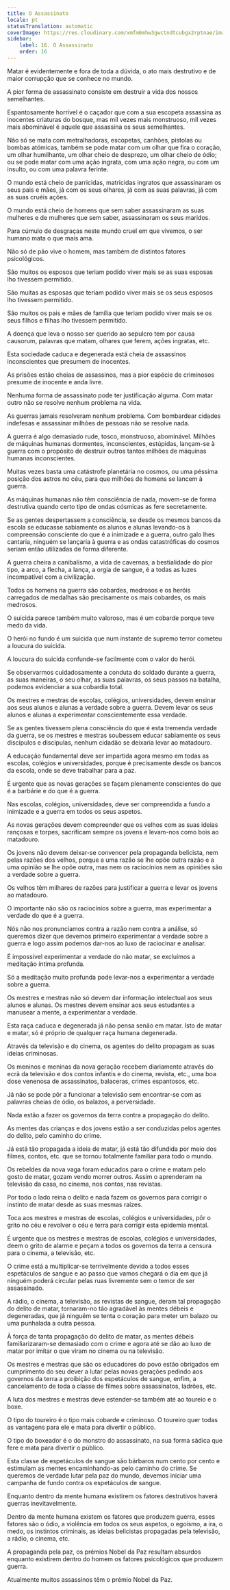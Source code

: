 ```yaml
---
title: O Assassinato
locale: pt
statusTranslation: automatic
coverImage: https://res.cloudinary.com/xmfm6mhw3gwctndtcubgx2rptnae/image/upload/v1740337243/small_cover_educacion_fundamental_a051170f1c.webp
sidebar:
    label: 16. O Assassinato
    order: 16
---
```

Matar é evidentemente e fora de toda a dúvida, o ato mais destrutivo e de maior corrupção que se conhece no mundo.

A pior forma de assassinato consiste em destruir a vida dos nossos semelhantes.

Espantosamente horrível é o caçador que com a sua escopeta assassina as inocentes criaturas do bosque, mas mil vezes mais monstruoso, mil vezes mais abominável é aquele que assassina os seus semelhantes.

Não só se mata com metralhadoras, escopetas, canhões, pistolas ou bombas atómicas, também se pode matar com um olhar que fira o coração, um olhar humilhante, um olhar cheio de desprezo, um olhar cheio de ódio; ou se pode matar com uma ação ingrata, com uma ação negra, ou com um insulto, ou com uma palavra ferinte.

O mundo está cheio de parricidas, matricidas ingratos que assassinaram os seus pais e mães, já com os seus olhares, já com as suas palavras, já com as suas cruéis ações.

O mundo está cheio de homens que sem saber assassinaram as suas mulheres e de mulheres que sem saber, assassinaram os seus maridos.

Para cúmulo de desgraças neste mundo cruel em que vivemos, o ser humano mata o que mais ama.

Não só de pão vive o homem, mas também de distintos fatores psicológicos.

São muitos os esposos que teriam podido viver mais se as suas esposas lho tivessem permitido.

São muitas as esposas que teriam podido viver mais se os seus esposos lho tivessem permitido.

São muitos os pais e mães de família que teriam podido viver mais se os seus filhos e filhas lho tivessem permitido.

A doença que leva o nosso ser querido ao sepulcro tem por causa causorum, palavras que matam, olhares que ferem, ações ingratas, etc.

Esta sociedade caduca e degenerada está cheia de assassinos inconscientes que presumem de inocentes.

As prisões estão cheias de assassinos, mas a pior espécie de criminosos presume de inocente e anda livre.

Nenhuma forma de assassinato pode ter justificação alguma. Com matar outro não se resolve nenhum problema na vida.

As guerras jamais resolveram nenhum problema. Com bombardear cidades indefesas e assassinar milhões de pessoas não se resolve nada.

A guerra é algo demasiado rude, tosco, monstruoso, abominável. Milhões de máquinas humanas dormentes, inconscientes, estúpidas, lançam-se à guerra com o propósito de destruir outros tantos milhões de máquinas humanas inconscientes.

Muitas vezes basta uma catástrofe planetária no cosmos, ou uma péssima posição dos astros no céu, para que milhões de homens se lancem à guerra.

As máquinas humanas não têm consciência de nada, movem-se de forma destrutiva quando certo tipo de ondas cósmicas as fere secretamente.

Se as gentes despertassem a consciência, se desde os mesmos bancos da escola se educasse sabiamente os alunos e alunas levando-os à compreensão consciente do que é a inimizade e a guerra, outro galo lhes cantaria, ninguém se lançaria à guerra e as ondas catastróficas do cosmos seriam então utilizadas de forma diferente.

A guerra cheira a canibalismo, a vida de cavernas, a bestialidade do pior tipo, a arco, a flecha, a lança, a orgia de sangue, é a todas as luzes incompatível com a civilização.

Todos os homens na guerra são cobardes, medrosos e os heróis carregados de medalhas são precisamente os mais cobardes, os mais medrosos.

O suicida parece também muito valoroso, mas é um cobarde porque teve medo da vida.

O herói no fundo é um suicida que num instante de supremo terror cometeu a loucura do suicida.

A loucura do suicida confunde-se facilmente com o valor do herói.

Se observarmos cuidadosamente a conduta do soldado durante a guerra, as suas maneiras, o seu olhar, as suas palavras, os seus passos na batalha, podemos evidenciar a sua cobardia total.

Os mestres e mestras de escolas, colégios, universidades, devem ensinar aos seus alunos e alunas a verdade sobre a guerra. Devem levar os seus alunos e alunas a experimentar conscientemente essa verdade.

Se as gentes tivessem plena consciência do que é esta tremenda verdade da guerra, se os mestres e mestras soubessem educar sabiamente os seus discípulos e discípulas, nenhum cidadão se deixaria levar ao matadouro.

A educação fundamental deve ser impartida agora mesmo em todas as escolas, colégios e universidades, porque é precisamente desde os bancos da escola, onde se deve trabalhar para a paz.

É urgente que as novas gerações se façam plenamente conscientes do que é a barbárie e do que é a guerra.

Nas escolas, colégios, universidades, deve ser compreendida a fundo a inimizade e a guerra em todos os seus aspetos.

As novas gerações devem compreender que os velhos com as suas ideias rançosas e torpes, sacrificam sempre os jovens e levam-nos como bois ao matadouro.

Os jovens não devem deixar-se convencer pela propaganda belicista, nem pelas razões dos velhos, porque a uma razão se lhe opõe outra razão e a uma opinião se lhe opõe outra, mas nem os raciocínios nem as opiniões são a verdade sobre a guerra.

Os velhos têm milhares de razões para justificar a guerra e levar os jovens ao matadouro.

O importante não são os raciocínios sobre a guerra, mas experimentar a verdade do que é a guerra.

Nós não nos pronunciamos contra a razão nem contra a análise, só queremos dizer que devemos primeiro experimentar a verdade sobre a guerra e logo assim podemos dar-nos ao luxo de raciocinar e analisar.

É impossível experimentar a verdade do não matar, se excluímos a meditação íntima profunda.

Só a meditação muito profunda pode levar-nos a experimentar a verdade sobre a guerra.

Os mestres e mestras não só devem dar informação intelectual aos seus alunos e alunas. Os mestres devem ensinar aos seus estudantes a manusear a mente, a experimentar a verdade.

Esta raça caduca e degenerada já não pensa senão em matar. Isto de matar e matar, só é próprio de qualquer raça humana degenerada.

Através da televisão e do cinema, os agentes do delito propagam as suas ideias criminosas.

Os meninos e meninas da nova geração recebem diariamente através do ecrã da televisão e dos contos infantis e do cinema, revista, etc., uma boa dose venenosa de assassinatos, balaceras, crimes espantosos, etc.

Já não se pode pôr a funcionar a televisão sem encontrar-se com as palavras cheias de ódio, os balazos, a perversidade.

Nada estão a fazer os governos da terra contra a propagação do delito.

As mentes das crianças e dos jovens estão a ser conduzidas pelos agentes do delito, pelo caminho do crime.

Já está tão propagada a ideia de matar, já está tão difundida por meio dos filmes, contos, etc. que se tornou totalmente familiar para todo o mundo.

Os rebeldes da nova vaga foram educados para o crime e matam pelo gosto de matar, gozam vendo morrer outros. Assim o aprenderam na televisão da casa, no cinema, nos contos, nas revistas.

Por todo o lado reina o delito e nada fazem os governos para corrigir o instinto de matar desde as suas mesmas raízes.

Toca aos mestres e mestras de escolas, colégios e universidades, pôr o grito no céu e revolver o céu e terra para corrigir esta epidemia mental.

É urgente que os mestres e mestras de escolas, colégios e universidades, deem o grito de alarme e peçam a todos os governos da terra a censura para o cinema, a televisão, etc.

O crime está a multiplicar-se terrivelmente devido a todos esses espetáculos de sangue e ao passo que vamos chegará o dia em que já ninguém poderá circular pelas ruas livremente sem o temor de ser assassinado.

A rádio, o cinema, a televisão, as revistas de sangue, deram tal propagação do delito de matar, tornaram-no tão agradável às mentes débeis e degeneradas, que já ninguém se tenta o coração para meter um balazo ou uma punhalada a outra pessoa.

À força de tanta propagação do delito de matar, as mentes débeis familiarizaram-se demasiado com o crime e agora até se dão ao luxo de matar por imitar o que viram no cinema ou na televisão.

Os mestres e mestras que são os educadores do povo estão obrigados em cumprimento do seu dever a lutar pelas novas gerações pedindo aos governos da terra a proibição dos espetáculos de sangue, enfim, a cancelamento de toda a classe de filmes sobre assassinatos, ladrões, etc.

A luta dos mestres e mestras deve estender-se também até ao toureio e o boxe.

O tipo do toureiro é o tipo mais cobarde e criminoso. O toureiro quer todas as vantagens para ele e mata para divertir o público.

O tipo do boxeador é o do monstro do assassinato, na sua forma sádica que fere e mata para divertir o público.

Esta classe de espetáculos de sangue são bárbaros num cento por cento e estimulam as mentes encaminhando-as pelo caminho do crime. Se queremos de verdade lutar pela paz do mundo, devemos iniciar uma campanha de fundo contra os espetáculos de sangue.

Enquanto dentro da mente humana existirem os fatores destrutivos haverá guerras inevitavelmente.

Dentro da mente humana existem os fatores que produzem guerra, esses fatores são o ódio, a violência em todos os seus aspetos, o egoísmo, a ira, o medo, os instintos criminais, as ideias belicistas propagadas pela televisão, a rádio, o cinema, etc.

A propaganda pela paz, os prémios Nobel da Paz resultam absurdos enquanto existirem dentro do homem os fatores psicológicos que produzem guerra.

Atualmente muitos assassinos têm o prémio Nobel da Paz.

